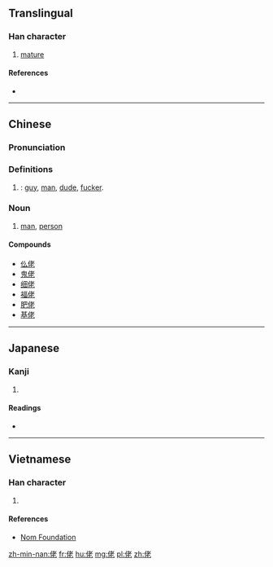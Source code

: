 {{stroke order|[[File:佬-order.gif|160px]]}}
==Translingual==

===Han character===
{{Han char|rn=9|rad=人|as=06|sn=8|four=24211|canj=OJKP|ids=⿰亻老}}

# [[mature]]

====References====
* {{Han ref|kx=0100.090|dkj=00548|dj=0212.050|hdz=10144.020|uh=4F6C|ud=20332|bh=A8D0|bd=43216}}

----

==Chinese==
{{zh-forms}}

===Pronunciation===
{{zh-pron
|m=lǎo
|c=lou2
|mc=
|oc=
|ma=
|cat=a,n
}}

===Definitions===

# {{context|colloquial|sometimes|_|pejorative|_|or|_|offensive|lang=cmn}} {{non-gloss definition|An informal term for a [[man]]|nodot=11}}: [[guy]], [[man]], [[dude]], [[fucker]].

===Noun===
{{zh-noun|ts}}

# {{label|zh|Cantonese}} [[man]], [[person]]

====Compounds====
*[[仫佬]]
*[[鬼佬]]
*[[细佬]]
*[[福佬]]
*[[肥佬]]
*[[基佬]]

----

==Japanese==

===Kanji===
{{ja-kanji|grade=|rs=人06}}

# {{defn|lang=ja|sort=人06}}

====Readings====
* {{ja-readings|on=[[りょう]] (ryō), [[ろ]] (ro), [[ろう]] (rō)|kun=[[おおきい]] (ōkii)}}

----

==Vietnamese==

===Han character===
{{vi-hantu|[[lão]]|rs=人06}}

# {{defn|lang=vi|sort=人06}}

====References====
*[http://nomfoundation.org/common/nom_details.php?codepoint=4f6c Nom Foundation]

[[zh-min-nan:佬]]
[[fr:佬]]
[[hu:佬]]
[[mg:佬]]
[[pl:佬]]
[[zh:佬]]